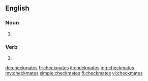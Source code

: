 ==English==

===Noun===
{{head|en|plural}}

# {{plural of|checkmate|lang=en}}

===Verb===
{{head|en}}

# {{en-third-person singular of|checkmate}}

[[de:checkmates]]
[[fr:checkmates]]
[[it:checkmates]]
[[mg:checkmates]]
[[my:checkmates]]
[[simple:checkmates]]
[[fi:checkmates]]
[[vi:checkmates]]